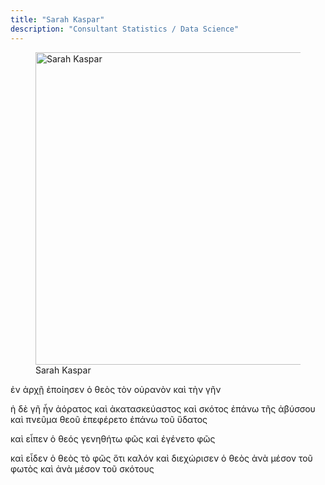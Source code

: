 ```yaml
---
title: "Sarah Kaspar"
description: "Consultant Statistics / Data Science"
---
```


![Sarah Kaspar](placeholder.jpg){width=500 fig-align="center"}

ἐν ἀρχῇ ἐποίησεν ὁ θεὸς τὸν οὐρανὸν καὶ τὴν γῆν

ἡ δὲ γῆ ἦν ἀόρατος καὶ ἀκατασκεύαστος καὶ σκότος ἐπάνω τῆς ἀβύσσου καὶ πνεῦμα θεοῦ ἐπεφέρετο ἐπάνω τοῦ ὕδατος

καὶ εἶπεν ὁ θεός γενηθήτω φῶς καὶ ἐγένετο φῶς

καὶ εἶδεν ὁ θεὸς τὸ φῶς ὅτι καλόν καὶ διεχώρισεν ὁ θεὸς ἀνὰ μέσον τοῦ φωτὸς καὶ ἀνὰ μέσον τοῦ σκότους
